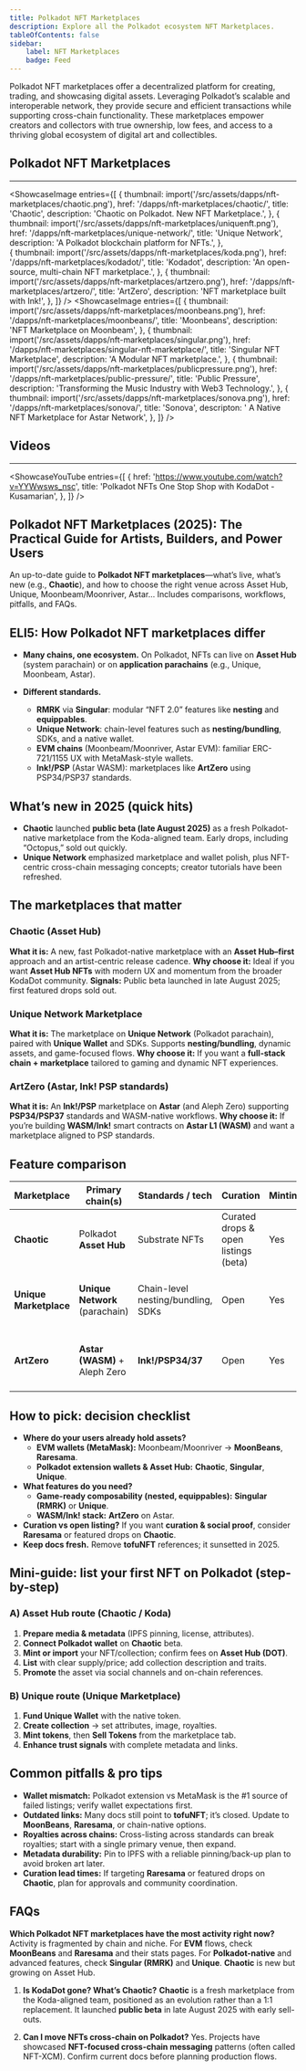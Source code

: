 ```yaml
---
title: Polkadot NFT Marketplaces
description: Explore all the Polkadot ecosystem NFT Marketplaces.
tableOfContents: false
sidebar: 
    label: NFT Marketplaces
    badge: Feed
---
```




Polkadot NFT marketplaces offer a decentralized platform for creating, trading, and showcasing digital assets. Leveraging Polkadot’s scalable and interoperable network, they provide secure and efficient transactions while supporting cross-chain functionality. These marketplaces empower creators and collectors with true ownership, low fees, and access to a thriving global ecosystem of digital art and collectibles.

## Polkadot NFT Marketplaces
----------------
<ShowcaseImage
  entries={[
                {
      thumbnail: import('/src/assets/dapps/nft-marketplaces/chaotic.png'),
      href: '/dapps/nft-marketplaces/chaotic/',
      title: 'Chaotic',
      description: 'Chaotic on Polkadot. New NFT Marketplace.',
    },
                     {
      thumbnail: import('/src/assets/dapps/nft-marketplaces/uniquenft.png'),
      href: '/dapps/nft-marketplaces/unique-network/',
      title: 'Unique Network',
      description: 'A Polkadot blockchain platform for NFTs.',
      },  
              {
      thumbnail: import('/src/assets/dapps/nft-marketplaces/koda.png'),
      href: '/dapps/nft-marketplaces/kodadot/',
      title: 'Kodadot',
      description: 'An open-source, multi-chain NFT marketplace.',
    },
            {
      thumbnail: import('/src/assets/dapps/nft-marketplaces/artzero.png'),
      href: '/dapps/nft-marketplaces/artzero/',
      title: 'ArtZero',
      description: 'NFT marketplace built with Ink!',
    },
  ]}
/>
<ShowcaseImage
  entries={[
    {
      thumbnail: import('/src/assets/dapps/nft-marketplaces/moonbeans.png'),
      href: '/dapps/nft-marketplaces/moonbeans/',
      title: 'Moonbeans',
      description: 'NFT Marketplace on Moonbeam',
      },
              {
      thumbnail: import('/src/assets/dapps/nft-marketplaces/singular.png'),
      href: '/dapps/nft-marketplaces/singular-nft-marketplace/',
      title: 'Singular NFT Marketplace',
      description: 'A Modular NFT marketplace.',
    },
    {
      thumbnail: import('/src/assets/dapps/nft-marketplaces/publicpressure.png'),
      href: '/dapps/nft-marketplaces/public-pressure/',
      title: 'Public Pressure',
      description: 'Transforming the Music Industry with Web3 Technology.',
      },
              {
      thumbnail: import('/src/assets/dapps/nft-marketplaces/sonova.png'),
      href: '/dapps/nft-marketplaces/sonova/',
      title: 'Sonova',
      descripton: ' A Native NFT Marketplace for Astar Network',
    },
  ]}
/>

## Videos
----------------
<ShowcaseYouTube
  entries={[
    {
      href: 'https://www.youtube.com/watch?v=YYWwsws_nsc',
      title: 'Polkadot NFTs One Stop Shop with KodaDot - Kusamarian',
    },
  ]}
/>

## Polkadot NFT Marketplaces (2025): The Practical Guide for Artists, Builders, and Power Users
An up-to-date guide to **Polkadot NFT marketplaces**—what’s live, what’s new (e.g., **Chaotic**), and how to choose the right venue across Asset Hub, Unique, Moonbeam/Moonriver, Astar... Includes comparisons, workflows, pitfalls, and FAQs.

## ELI5: How Polkadot NFT marketplaces differ
* **Many chains, one ecosystem.** On Polkadot, NFTs can live on **Asset Hub** (system parachain) or on **application parachains** (e.g., Unique, Moonbeam, Astar).
* **Different standards.**

  * **RMRK** via **Singular**: modular “NFT 2.0” features like **nesting** and **equippables**.
  * **Unique Network**: chain-level features such as **nesting/bundling**, SDKs, and a native wallet.
  * **EVM chains** (Moonbeam/Moonriver, Astar EVM): familiar ERC-721/1155 UX with MetaMask-style wallets.
  * **Ink!/PSP** (Astar WASM): marketplaces like **ArtZero** using PSP34/PSP37 standards.

## What’s new in 2025 (quick hits)
* **Chaotic** launched **public beta (late August 2025)** as a fresh Polkadot-native marketplace from the Koda-aligned team. Early drops, including “Octopus,” sold out quickly.
* **Unique Network** emphasized marketplace and wallet polish, plus NFT-centric cross-chain messaging concepts; creator tutorials have been refreshed.

## The marketplaces that matter

### Chaotic (Asset Hub)
**What it is:** A new, fast Polkadot-native marketplace with an **Asset Hub–first** approach and an artist-centric release cadence.
**Why choose it:** Ideal if you want **Asset Hub NFTs** with modern UX and momentum from the broader KodaDot community.
**Signals:** Public beta launched in late August 2025; first featured drops sold out.

### Unique Network Marketplace
**What it is:** The marketplace on **Unique Network** (Polkadot parachain), paired with **Unique Wallet** and SDKs. Supports **nesting/bundling**, dynamic assets, and game-focused flows.
**Why choose it:** If you want a **full-stack chain + marketplace** tailored to gaming and dynamic NFT experiences.

### ArtZero (Astar, Ink! PSP standards)
**What it is:** An **Ink!/PSP** marketplace on **Astar** (and Aleph Zero) supporting **PSP34/PSP37** standards and WASM-native workflows.
**Why choose it:** If you’re building **WASM/Ink!** smart contracts on **Astar L1 (WASM)** and want a marketplace aligned to PSP standards.

## Feature comparison
| Marketplace            | Primary chain(s)                | Standards / tech                             | Curation                             | Minting | Wallets (typical)                       | Notable 2025 notes                                      |
| ---------------------- | ------------------------------- | -------------------------------------------- | ------------------------------------ | ------- | --------------------------------------- | ------------------------------------------------------- |
| **Chaotic**            | Polkadot **Asset Hub**          | Substrate NFTs                               | Curated drops & open listings (beta) | Yes     | Polkadot extension wallets              | **Public beta** launched Aug 2025; early drops sold out |
| **Unique Marketplace** | **Unique Network** (parachain)  | Chain-level nesting/bundling, SDKs           | Open                                 | Yes     | **Unique Wallet**, extensions           | Campaigns and game-centric features active              |
| **ArtZero**            | **Astar (WASM)** + Aleph Zero   | **Ink!/PSP34/37**                            | Open                                 | Yes     | Polkadot extension                      | WASM-native marketplace aligned to PSP                  |


## How to pick: decision checklist
* **Where do your users already hold assets?**
  * **EVM wallets (MetaMask):** Moonbeam/Moonriver → **MoonBeans**, **Raresama**.
  * **Polkadot extension wallets & Asset Hub:** **Chaotic**, **Singular**, **Unique**.
* **What features do you need?**
  * **Game-ready composability (nested, equippables):** **Singular (RMRK)** or **Unique**.
  * **WASM/Ink! stack:** **ArtZero** on Astar.
* **Curation vs open listing?** If you want **curation & social proof**, consider **Raresama** or featured drops on **Chaotic**.
* **Keep docs fresh.** Remove **tofuNFT** references; it sunsetted in 2025.

## Mini-guide: list your first NFT on Polkadot (step-by-step)
### A) Asset Hub route (Chaotic / Koda)
1. **Prepare media & metadata** (IPFS pinning, license, attributes).
2. **Connect Polkadot wallet** on **Chaotic** beta.
3. **Mint or import** your NFT/collection; confirm fees on **Asset Hub (DOT)**.
4. **List** with clear supply/price; add collection description and traits.
5. **Promote** the asset via social channels and on-chain references.

### B) Unique route (Unique Marketplace)
1. **Fund Unique Wallet** with the native token.
2. **Create collection** → set attributes, image, royalties.
3. **Mint tokens**, then **Sell Tokens** from the marketplace tab.
4. **Enhance trust signals** with complete metadata and links.

## Common pitfalls & pro tips
* **Wallet mismatch:** Polkadot extension vs MetaMask is the #1 source of failed listings; verify wallet expectations first.
* **Outdated links:** Many docs still point to **tofuNFT**; it’s closed. Update to **MoonBeans**, **Raresama**, or chain-native options.
* **Royalties across chains:** Cross-listing across standards can break royalties; start with a single primary venue, then expand.
* **Metadata durability:** Pin to IPFS with a reliable pinning/back-up plan to avoid broken art later.
* **Curation lead times:** If targeting **Raresama** or featured drops on **Chaotic**, plan for approvals and community coordination.

## FAQs
**Which Polkadot NFT marketplaces have the most activity right now?**
Activity is fragmented by chain and niche. For **EVM** flows, check **MoonBeans** and **Raresama** and their stats pages. For **Polkadot-native** and advanced features, check **Singular (RMRK)** and **Unique**. **Chaotic** is new but growing on Asset Hub.

1. **Is KodaDot gone? What’s Chaotic?**
**Chaotic** is a fresh marketplace from the Koda-aligned team, positioned as an evolution rather than a 1:1 replacement. It launched **public beta** in late August 2025 with early sell-outs.

2. **Can I move NFTs cross-chain on Polkadot?**
Yes. Projects have showcased **NFT-focused cross-chain messaging** patterns (often called NFT-XCM). Confirm current docs before planning production flows.